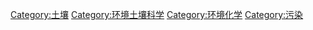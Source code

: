 {{Commonscat|Soil pollution}}

[[Category:土壤|Category:土壤]]
[[Category:环境土壤科学|Category:环境土壤科学]]
[[Category:环境化学|Category:环境化学]]
[[Category:污染|Category:污染]]